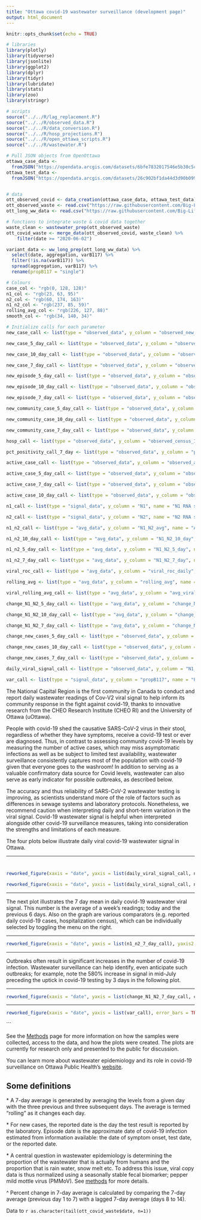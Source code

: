 ```yaml
---
title: "Ottawa covid-19 wastewater surveillance (development page)"
output: html_document
---
```


```r
knitr::opts_chunk$set(echo = TRUE)
```

```r
# libraries
library(plotly)
library(tidyverse)
library(jsonlite)
library(ggplot2)
library(dplyr)
library(tidyr)
library(lubridate)
library(stats)
library(zoo)
library(stringr)

# scripts
source("../../R/lag_replacement.R")
source("../../R/observed_data.R")
source("../../R/data_conversion.R")
source("../../R/hosp_projections.R")
source("../../R/open_ottawa_scripts.R")
source("../../R/wastewater.R")

# Pull JSON objects from OpenOttawa
ottawa_case_data <-
  fromJSON("https://opendata.arcgis.com/datasets/6bfe7832017546e5b30c5cc6a201091b_0/FeatureServer/0/query?where=1%3D1&outFields=Date,Cumulative_Cases_by_Episode_Date,Total_Active_Cases_by_Date,Cumulative_Deaths_by_Date_of_Death,Daily_Cases_by_Reported_Date,7-day_Average_of_Newly_Reported_cases_by_Reported_Date,Daily_Cases_by_Episode_Date,Daily_Cases_Linked_to_a_Community_Outbreak_by_Episode_Date,Daily_Cases_Linked_to_an_Institutional_Outbreak_by_Episode_Date,Daily_Cases_Not_Linked_to_an_Outbreak_ie_Sporadic_Cases_by_Episode_Date,Cases_Newly_Admitted_to_Hospital,Cases_Currently_in_ICU,Cases_Currently_in_Hospital&outSR=4326&f=json")
ottawa_test_data <-
  fromJSON("https://opendata.arcgis.com/datasets/26c902bf1da44d3d90b099392b544b81_0/FeatureServer/0/query?where=1%3D1&outFields=*&outSR=4326&f=json")


# data
ott_observed_covid <- data_creation(ottawa_case_data, ottawa_test_data)[["data"]]
ott_observed_waste <- read.csv("https://raw.githubusercontent.com/Big-Life-Lab/covid-19-wastewater/main/data/wastewater_virus.csv")
ott_long_ww_data <- read.csv("https://raw.githubusercontent.com/Big-Life-Lab/covid-19-wastewater/data-model-implementation/data/wwMeasure.csv")

# functions to integrate waste & covid data together
waste_clean <- wastewater_prep(ott_observed_waste)
ott_covid_waste <- merge_data(ott_observed_covid, waste_clean) %>%
    filter(date >= "2020-06-02")

variant_data <- ww_long_prep(ott_long_ww_data) %>%
  select(date, aggregation, varB117) %>%
  filter(!is.na(varB117)) %>%
  spread(aggregation, varB117) %>%
  rename(propB117 = "single")

# Colours
case_col <- "rgb(0, 128, 128)"
n1_col <- "rgb(23, 63, 95)"
n2_col <- "rgb(60, 174, 163)"
n1_n2_col <- "rgb(237, 85, 59)"
rolling_avg_col <- "rgb(226, 127, 88)"
smooth_col <- "rgb(34, 140, 34)"
```

```r
# Initialize calls for each parameter
new_case_call <- list(type = "observed_data", y_column = "observed_new_cases", name = "Daily reported new cases", short_name = "Daily cases", color = case_col)

new_case_5_day_call <- list(type = "observed_data", y_column = "observed_new_cases_5_day", name = "5-day midpoint mean in \nreported new cases \n(by reporting date)", short_name = "New cases\n(reported date)", color = case_col, opacity = 0.15)

new_case_10_day_call <- list(type = "observed_data", y_column = "observed_new_cases_10_day", name = "10-day midpoint mean in \nreported new cases \n(by reporting date)", short_name = "New cases\n(reported date)", color = case_col, opacity = 0.15)

new_case_7_day_call <- list(type = "observed_data", y_column = "observed_new_cases_7_day", name = "7-day midpoint mean in \nreported new cases \n(by reporting date)", short_name = "New cases\n(reported date)", color = case_col, opacity = 0.15)

new_episode_5_day_call <- list(type = "observed_data", y_column = "observed_new_episodes_5_day", name = "5-day mean in \nreported new cases \n(by episode date)", short_name = "New cases\n(episode date)", color = case_col, opacity = 0.15)

new_episode_10_day_call <- list(type = "observed_data", y_column = "observed_new_episodes_10_day", name = "10-day mean in \nreported new cases \n(by episode date)", short_name = "New cases\n(episode date)", color = case_col, opacity = 0.15)

new_episode_7_day_call <- list(type = "observed_data", y_column = "observed_new_episodes_7_day", name = "7-day mean in \nreported new cases \n(by episode date)", short_name = "New cases\n(episode date)", color = case_col, opacity = 0.15)

new_community_case_5_day_call <- list(type = "observed_data", y_column = "observed_new_community_cases_5_day", name = "5-day mean \nin reported new community cases", color = case_col, opacity = 0.15)

new_community_case_10_day_call <- list(type = "observed_data", y_column = "observed_new_community_cases_7_day", name = "10-day mean \nin reported new community cases", color = case_col, opacity = 0.15)

new_community_case_7_day_call <- list(type = "observed_data", y_column = "observed_new_community_cases_10_day", name = "7 day mean \nin reported new community cases", color = case_col, opacity = 0.15)

hosp_call <- list(type = "observed_data", y_column = "observed_census_ICU_p_acute_care", name = "Hospital census", short_name = "Hosp census", color = case_col, opacity = 0.15)

pct_positivity_call_7_day <- list(type = "observed_data", y_column = "pct_positivity_7_day", name = "7-day mean \npercent positivity rate", short_name = "% positivity", color = case_col, opacity = 0.15)

active_case_call <- list(type = "observed_data", y_column = "observed_active_cases", name = "Active cases", short_name = "Active cases", color = case_col, opacity = 0.15)

active_case_5_day_call <- list(type = "observed_data", y_column = "observed_active_cases_5_day", name = "5-day mean \nin active cases", color = case_col, opacity = 0.15)

active_case_7_day_call <- list(type = "observed_data", y_column = "observed_active_cases_7_day", name = "7-day mean \nin active cases", short_name = "Active cases", color = case_col, opacity = 0.15)

active_case_10_day_call <- list(type = "observed_data", y_column = "observed_active_cases_10_day", name = "10-day mean \nin active cases", color = case_col, opacity = 0.15)

n1_call <- list(type = "signal_data", y_column = "N1", name = "N1 RNA signal", color = n1_col, yaxis = "y2") 

n2_call <- list(type = "signal_data", y_column = "N2", name = "N2 RNA signal", color = n2_col, yaxis = "y2")

n1_n2_call <- list(type = "avg_data", y_column = "N1_N2_avg", name = "Avg. viral signal", short_name = "viral signal", color = n1_n2_col, yaxis = "y2", opacity = 0.15)

n1_n2_10_day_call <- list(type = "avg_data", y_column = "N1_N2_10_day", name = "10-day midpoint mean viral signal", short_name = "10-day", color = rolling_avg_col, yaxis = "y2")

n1_n2_5_day_call <- list(type = "avg_data", y_column = "N1_N2_5_day", name = "5-day midpoint mean viral signal", short_name = "5-day", color = rolling_avg_col, yaxis = "y2")

n1_n2_7_day_call <- list(type = "avg_data", y_column = "N1_N2_7_day", name = "7-day midpoint mean viral signal", short_name = "7-day", color = rolling_avg_col, yaxis = "y2")

viral_roc_call <- list(type = "avg_data", y_column = "viral_roc_daily", name = "Daily rate of change in viral signal", color = rolling_avg_col, yaxis = "y2")

rolling_avg <- list(type = "avg_data", y_column = "rolling_avg", name = "Daily rate of change in viral signal", color = rolling_avg_col, yaxis = "y2")

viral_rolling_avg_call <- list(type = "avg_data", y_column = "avg_viral_roc_5_day", name = "5-day rolling avg. daily \nchange in viral signal", color = rolling_avg_col, yaxis = "y2")

change_N1_N2_5_day_call <- list(type = "avg_data", y_column = "change_N1_N2_5_day", name = "Percent change in rolling avg \nover 5 days", short_name = "5-day % change", color = rolling_avg_col, yaxis = "y2")

change_N1_N2_10_day_call <- list(type = "avg_data", y_column = "change_N1_N2_10_day", name = "Percent change in rolling avg \nover 10 days", short_name = "10-day % change", color = rolling_avg_col, yaxis = "y2")

change_N1_N2_7_day_call <- list(type = "avg_data", y_column = "change_N1_N2_7_day", name = "Percent change in \nviral signal rolling \navg over 7 days", short_name = "7 day % change", color = rolling_avg_col, yaxis = "y2")

change_new_cases_5_day_call <- list(type = "observed_data", y_column = "change_new_cases_5_day", name = "Percent change in rolling avg \nover 5 days", short_name = "5 day % change", color = case_col, yaxis = "y2", opacity = 0.15)

change_new_cases_10_day_call <- list(type = "observed_data", y_column = "change_new_cases_10_day", name = "Percent change in rolling avg \nover 10 days", short_name = "10 day % change", color = case_col, yaxis = "y2", opacity = 0.15)

change_new_cases_7_day_call <- list(type = "observed_data", y_column = "change_new_cases_7_day", name = "Percent change in \nnew case rolling \navg over 7 days", short_name = "7 day % change", color = case_col, yaxis = "y2", opacity = 0.15)

daily_viral_signal_call <- list(type = "observed_data", y_column = "N1_N2_avg", name = "Daily viral signal", short_name = "Daily signal", color = rolling_avg_col, yaxis = "y2", opacity = 0.50)

var_call <- list(type = "signal_data", y_column = "propB117", name = "Proportion of variant B.1.1.7 in wastewater", color = case_col)
```

The National Capital Region is the first community in Canada to conduct and report daily wastewater readings of Cov-V2 viral signal to help inform its community response in the fight against covid-19, thanks to innovative research from the CHEO Research Institute (CHEO RI) and the University of Ottawa (uOttawa).

People with covid-19 shed the causative SARS-CoV-2 virus in their stool, regardless of whether they have symptoms, receive a covid-19 test or ever are diagnosed. Thus, in contrast to assessing community covid-19 levels by measuring the number of active cases, which may miss asymptomatic infections as well as be subject to limited test availability, wastewater surveillance consistently captures most of the population with covid-19 given that everyone goes to the washroom! In addition to serving as a valuable confirmatory data source for Covid levels, wastewater can also serve as early indicator for possible outbreaks, as described below.

The accuracy and thus reliability of SARS-CoV-2 wastewater testing is improving, as scientists understand more of the role of factors such as differences in sewage systems and laboratory protocols. Nonetheless, we recommend caution when interpreting daily and short-term variation in the viral signal. Covid-19 wastewater signal is helpful when interpreted alongside other covid-19 surveillance measures, taking into consideration the strengths and limitations of each measure. 

The four plots below illustrate daily viral covid-19 wastewater signal in Ottawa.

---

# {#ww-visualization}

```r
reworked_figure(xaxis = "date", yaxis = list(daily_viral_signal_call, n1_n2_7_day_call), titles = c(y = "Normalized viral copies*", y2 = "", x = "Date", title = "<b>Covid-19 wastewater viral signal, Ottawa</b>"), data = ott_covid_waste)
```

```r
reworked_figure(xaxis = "date", yaxis = list(daily_viral_signal_call, n1_n2_7_day_call), titles = c(y = "Normalized viral copies*", y2 = "", x = "Date", title = "<b>Covid-19 wastewater viral signal, Ottawa</b>"), data = ott_covid_waste, smooth = TRUE, smooth_y = "N1_N2_7_day", smooth_bandwidth = 20, smooth_name = "Smoothed 7-day rolling avg", smooth_colour = smooth_col)
```
---

The next plot illustrates the 7 day mean in daily covid-19 wastewater viral signal. This number is the average of a week’s readings; today and the previous 6 days. Also on the graph are various comparators (e.g. reported daily covid-19 cases, hospitalization census), which can be individually selected by toggling the menu on the right.

---

```r
reworked_figure(xaxis = "date", yaxis = list(n1_n2_7_day_call), yaxis2 = list(new_case_7_day_call, new_episode_7_day_call, active_case_call, pct_positivity_call_7_day, hosp_call), titles = c(y = "Normalized viral copies*", y2 = "", x = "Date", title = "<b>7-day mean covid-19 wastewater viral signal, Ottawa</b>"), data = ott_covid_waste, yaxis2_button = TRUE, y2_button_name = "Comparator", height = 300)
```

---

Outbreaks often result in significant increases in the number of covid-19 infection. Wastewater surveillance can help identify, even anticipate such outbreaks; for example, note the 580% increase in signal in mid-July preceding the uptick in covid-19 testing by 3 days in the following plot.

---

```r
reworked_figure(xaxis = "date", yaxis = list(change_N1_N2_7_day_call, change_new_cases_7_day_call), titles = c(y = "Percent change (%)", x = "Date", title = "<b>Percent change^ in 7 day rolling average</b>"), data = ott_covid_waste)
```

---

```r
reworked_figure(xaxis = "date", yaxis = list(var_call), error_bars = TRUE, error_data = "sd", titles = c(y = "Proportion", y2 = "", x = "Date", title = "<b>Proportion of variant B.1.1.7 in wastewater, Ottawa</b>"), data = variant_data, ticks = FALSE)
```

```

See the [Methods](/model/) page for more information on how the samples were collected, access to the data, and how the plots were created. The plots are currently for research only and presented to the public for discussion.

You can learn more about wastewater epidemiology and its role in covid-19 surveillance on Ottawa Public Health's [website](https://www.ottawapublichealth.ca/en/reports-research-and-statistics/Wastewater_COVID-19_Surveillance.aspx).

## Some definitions

\* A 7-day average is generated by averaging the levels from a given day with the three previous and three subsequent days. The average is termed “rolling” as it changes each day.  

\* For new cases, the reported date is the day the test result is reported by the laboratory. Episode date is the approximate date of covid-19 infection estimated from information available: the date of symptom onset, test date, or the reported date.

\* A central question in wastewater epidemiology is determining the proportion of the wastewater that is actually from humans and the proportion that is rain water, snow melt etc. To address this issue, viral copy data is thus normalized using a seasonally stable fecal biomarker; pepper mild mottle virus (PMMoV). See [methods](/model/) for more details.

^ Percent change in 7-day average is calculated by comparing the 7-day average (previous day 1 to 7) with a lagged 7-day average (days 8 to 14).

Data to `r as.character(tail(ott_covid_waste$date, n=1))`